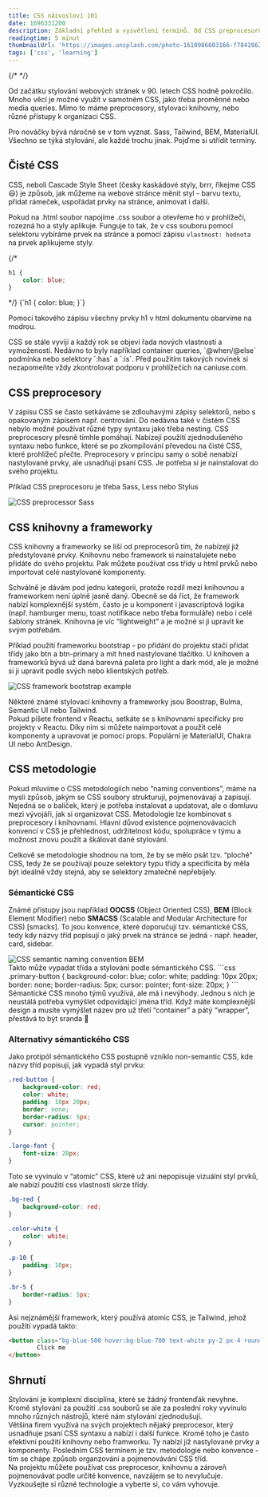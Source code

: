 ```yaml
---
title: CSS názvosloví 101 
date: 1696331200
description: Základní přehled a vysvětlení termínů. Od CSS preprocesorům až k pojmenovávacím konvencím.  
readingtime: 5 minut
thumbnailUrl: 'https://images.unsplash.com/photo-1610986603166-f78428624e76?ixlib=rb-4.0.3&ixid=M3wxMjA3fDB8MHxwaG90by1wYWdlfHx8fGVufDB8fHx8fA%3D%3D&auto=format&fit=crop&w=1000&q=80'
tags: ['css', 'learning']
---
```


{/* <MdxLink url=""></MdxLink> */}
<div className="mdx-space--md"></div>
Od začátku stylování webových stránek v 90. letech CSS hodně pokročilo. Mnoho věcí je možné využít v samotném CSS, jako třeba proměnné nebo media queries. Mimo to máme preprocesory, stylovací knihovny, nebo různé přístupy k organizaci CSS. 

Pro nováčky bývá náročné se v tom vyznat. Sass, Tailwind, BEM, MaterialUI. Všechno se týká stylování, ale každé trochu jinak. Pojďme si utřídit termíny.  

## Čisté CSS
CSS, neboli Cascade Style Sheet (česky kaskádové styly, brrr, říkejme CSS 😃) je způsob, jak můžeme na webové stránce měnit styl - barvu textu, přidat rámeček, uspořádat prvky na stránce, animovat i další. 

Pokud na .html soubor napojíme .css soubor a otevřeme ho v prohlížeči, rozezná ho a styly aplikuje. Funguje to tak, že v css souboru pomocí selektoru vybíráme prvek na stránce a pomocí zápisu `vlastnost: hodnota` na prvek aplikujeme styly.


{/* 
```css
h1 {
	color: blue;
}
```
<div className="mdx-space--md"></div> */}

<CodeBlock language="css">
{`h1 {
	color: blue;
}`}
</CodeBlock>

Pomocí takového zápisu všechny prvky h1 v html dokumentu obarvíme na modrou. 
<div className="mdx-space--md"></div>
CSS se stále vyvíjí a každý rok se objeví řada nových vlastností a vymožeností. 
Nedávno to byly například container queries, `@when/@else` podmínka nebo selektory `:has` a `:is`. Před použitím takových novinek si nezapomeňte vždy zkontrolovat podporu v prohlížečích na <MdxLink url="https://caniuse.com/">caniuse.com</MdxLink>.

## CSS preprocesory

V zápisu CSS se často setkáváme se zdlouhavými zápisy selektorů, nebo s opakovaným zápisem např. centrování. Do nedávna také v čistém CSS nebylo možné používat různé typy syntaxu jako třeba nesting. CSS preprocesory přesně tímhle pomáhají. Nabízejí použití zjednodušeného syntaxu nebo funkce, které se po zkompilování převedou na čisté CSS, které prohlížeč přečte. Preprocesory v principu samy o sobě nenabízí nastylované prvky, ale usnadňují psaní CSS.
Je potřeba si je nainstalovat do svého projektu.

Příklad CSS preprocesoru je třeba <MdxLink url="https://sass-lang.com/">Sass</MdxLink>, <MdxLink url="https://lesscss.org/">Less</MdxLink> nebo <MdxLink url="https://stylus-lang.com/">Stylus</MdxLink>

<div className="mdx-space--md"></div>
<img src="https://res.cloudinary.com/doqtwlcxw/image/upload/Screen_Shot_2019-06-17_at_00.21.51_bwcthg.png" alt="CSS preprocessor Sass"/>


## CSS knihovny a frameworky

CSS knihovny a frameworky se liší od preprocesorů tím, že nabízejí již předstylované prvky. Knihovnu nebo framework si nainstalujete nebo přidáte do svého projektu. Pak můžete používat css třídy u html prvků nebo importovat celé nastylované komponenty. 
<div className="mdx-space--md"></div>
Schválně je dávám pod jednu kategorii, protože rozdíl mezi knihovnou a frameworkem není úplně jasně daný. Obecně se dá říct, že framework nabízí komplexnější systém, často je u komponent i javascriptová logika (např. hamburger menu, toast notifikace nebo třeba formuláře) nebo i celé šablony stránek. Knihovna je víc “lightweight” a je možné si ji upravit ke svým potřebám.     

Příklad použití frameworku bootstrap - po přidání do projektu stačí přidat třídy jako btn a btn-primary a mít hned nastylované tlačítko. U knihoven a frameworků bývá už daná barevná paleta pro light a dark mód, ale je možné si ji upravit podle svých nebo klientských potřeb.

<div className="mdx-space--md"></div>
<img src="https://res.cloudinary.com/doqtwlcxw/image/upload/bootstrap_f5s9rp.png" alt="CSS framework bootstrap example"/>
<div className="mdx-space--md"></div>

Některé známé stylovací knihovny a frameworky jsou <MdxLink url="https://getbootstrap.com/">Boostrap</MdxLink>, <MdxLink url="https://bulma.io/">Bulma</MdxLink>, <MdxLink url="https://semantic-ui.com/">Semantic UI</MdxLink> nebo <MdxLink url="https://tailwindcss.com/">Tailwind</MdxLink>.     
Pokud píšete frontend v Reactu, setkáte se s knihovnami specificky pro projekty v Reactu. Díky nim si můžete naimportovat a použít celé komponenty a upravovat je pomocí props. Populární je <MdxLink url="https://mui.com/">MaterialUI</MdxLink>, <MdxLink url="https://chakra-ui.com/">Chakra UI</MdxLink> nebo <MdxLink url="https://ant.design/">AntDesign</MdxLink>. 

## CSS metodologie

Pokud mluvíme o CSS metodologiích nebo “naming conventions”, máme na mysli způsob, jakým se CSS soubory strukturují, pojmenovávají a zapisují. Nejedná se o balíček, který je potřeba instalovat a updatovat, ale o domluvu mezi vývojáři, jak si organizovat CSS. Metodologie lze kombinovat s preprocesory i knihovnami. 
Hlavní důvod existence pojmenovávacích konvencí v CSS je přehlednost, udržitelnost kódu, spolupráce v týmu a možnost znovu použít a škálovat dané stylování.

Celkově se metodologie shodnou na tom, že by se mělo psát tzv. “ploché” CSS, tedy že se používají pouze selektory typu třídy a specificita by měla být ideálně vždy stejná, aby se selektory zmatečně nepřebíjely. 

### Sémantické CSS

Známé přístupy jsou například **OOCSS** (Object Oriented CSS), **BEM** (Block Element Modifier) nebo **SMACSS** (Scalable and Modular Architecture for CSS) [smacks]. To jsou konvence, které doporučují tzv. sémantické CSS, tedy kdy názvy tříd popisují o jaký prvek na stránce se jedná - např. header, card, sidebar.

<div className="mdx-space--md"></div>
<img src="https://res.cloudinary.com/doqtwlcxw/image/upload/semanticcss_vpbfwy.png" alt="CSS semantic naming convention BEM"/>
<div className="mdx-space--md"></div>
Takto může vypadat třída a stylování podle sémantického CSS. 
```css
.primary-button {
    background-color: blue;
    color: white;
    padding: 10px 20px;
    border: none;
    border-radius: 5px;
    cursor: pointer;
    font-size: 20px;
}
```

<div className="mdx-space--md"></div>
Sémantické CSS mnoho týmů využívá, ale má i nevýhody. Jednou s nich je neustálá potřeba vymýšlet odpovídající jména tříd. Když máte komplexnější design a musíte vymýšlet název pro už třetí “container” a pátý “wrapper”, přestává to být sranda 🙂

### Alternativy sémantického CSS

Jako protipól sémantického CSS postupně vzniklo non-semantic CSS, kde názvy tříd popisují, jak vypadá styl prvku:

```css
.red-button {
    background-color: red;
    color: white;
    padding: 10px 20px;
    border: none;
    border-radius: 5px;
    cursor: pointer;
}

.large-font {
    font-size: 20px;
}
```
<div className="mdx-space--md"></div>
Toto se vyvinulo v “atomic” CSS, které už ani nepopisuje vizuální styl prvků, ale nabízí použití css vlastnosti skrze třídy. 

```css
.bg-red {
    background-color: red;
}

.color-white {
    color: white;
}

.p-10 {
    padding: 10px;
}

.br-5 {
    border-radius: 5px;
}

```
<div className="mdx-space--md"></div>
Asi nejznámější framework, který používá atomic CSS, je Tailwind, jehož použití vypadá takto: 

```html
<button class="bg-blue-500 hover:bg-blue-700 text-white py-2 px-4 rounded">
        Click me
</button>
```
<div className="mdx-space--md"></div>

## Shrnutí

Stylování je komplexní disciplína, které se žádný frontenďák nevyhne. Kromě stylování za použití .css souborů se ale za poslední roky vyvinulo mnoho různých nástrojů, které nám stylování zjednodušují.   
Většina firem využívá na svých projektech nějaký preprocesor, který usnadňuje psaní CSS syntaxu a nabízí i další funkce. Kromě toho je často efektivní použití knihovny nebo framworku. Ty nabízí již nastylované prvky a komponenty. Posledním CSS termínem je tzv. metodologie nebo konvence - tím se chápe způsob organzování a pojmenovávání CSS tříd.     
Na projektu můžete používat css preprocesor, knihovnu a zároveň pojmenovávat podle určité konvence, navzájem se to nevylučuje. Vyzkoušejte si různé technologie a vyberte si, co vám vyhovuje.
